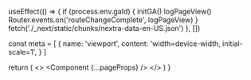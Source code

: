 

  useEffect(() => {
    if (process.env.gaId) {
      initGA()
      logPageView()
      Router.events.on('routeChangeComplete', logPageView)
    }
    fetch('./_next/static/chunks/nextra-data-en-US.json')
  }, [])

  const meta = [
    {
      name: 'viewport',
      content: 'width=device-width, initial-scale=1',
    }
  ]

  return (
    <>
      <Helmet
        meta={meta}
      >
        <script>
          {
            `window.difyChatbotConfig = {token: 'Sy3lLLLeNComuY39' }`
          }
        </script>
        <script
          src="https://udify.app/embed.min.js"
          id="Sy3lLLLeNComuY39"
          defer>
        </script>
      </Helmet>
      <Component {...pageProps} />
    </>
  )
}